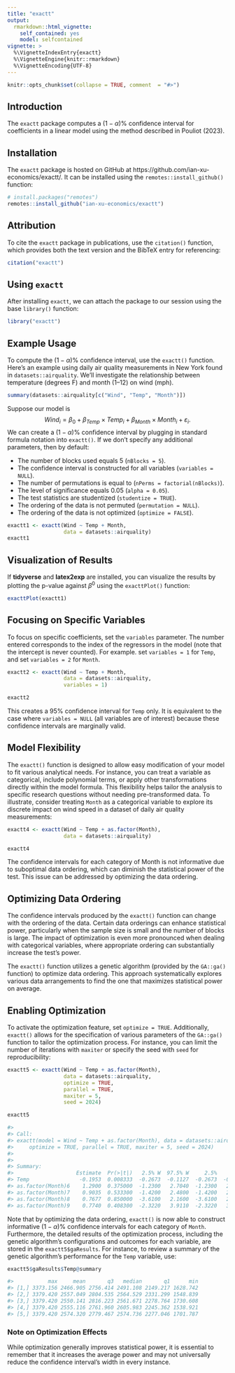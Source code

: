 ```yaml
---
title: "exactt"
output: 
  rmarkdown::html_vignette:
    self_contained: yes
    model: selfcontained
vignette: >
  %\VignetteIndexEntry{exactt}
  %\VignetteEngine{knitr::rmarkdown}
  %\VignetteEncoding{UTF-8}
---
```


```r
knitr::opts_chunk$set(collapse = TRUE, comment  = "#>")
```

## Introduction

The `exactt` package computes a $(1-\alpha)\%$ confidence interval for coefficients in a linear model using the method described in Pouliot (2023). 

## Installation

The `exactt` package is hosted on GitHub at https://github.com/ian-xu-economics/exactt/. It can be installed using the `remotes::install_github()` function:
``` r
# install.packages("remotes")
remotes::install_github("ian-xu-economics/exactt")
```

## Attribution

To cite the `exactt` package in publications, use the `citation()` function, which provides both the text version and the BibTeX entry for referencing:
``` r
citation("exactt")
```

## Using `exactt`

After installing `exactt`, we can attach the package to our session using the base `library()` function:
```r
library("exactt")
```

## Example Usage

To compute the $(1-\alpha)\%$ confidence interval, use the `exactt()` function. Here's an example using daily air quality measurements in New York found in `datasets::airquality`. We'll investigate the relationship between temperature (degrees F) and month (1--12) on wind (mph). 
```r
summary(datasets::airquality[c("Wind", "Temp", "Month")])
```

Suppose our model is $$Wind_i = \beta_0 + \beta_{Temp} \times Temp_i + \beta_{Month} \times Month_i + \varepsilon_i.$$ We can create a $(1-\alpha)\%$ confidence interval by plugging in standard formula notation into `exactt()`. If we don't specify any additional parameters, then by default:

* The number of blocks used equals 5 (`nBlocks = 5`).
* The confidence interval is constructed for all variables (`variables = NULL`).
* The number of permutations is equal to  (`nPerms = factorial(nBlocks)`).
* The level of significance equals 0.05 (`alpha = 0.05`). 
* The test statistics are studentized (`studentize = TRUE`).
* The ordering of the data is not permuted (`permutation = NULL`).
* The ordering of the data is not optimized (`optimize = FALSE`).
```r
exactt1 <- exactt(Wind ~ Temp + Month,
                  data = datasets::airquality)
exactt1
```

## Visualization of Results

If **tidyverse** and **latex2exp** are installed, you can visualize the results by plotting the p-value against $\beta^0$ using the `exacttPlot()` function: 
```r
exacttPlot(exactt1)
```

## Focusing on Specific Variables

To focus on specific coefficients, set the `variables` parameter. The number entered corresponds to the index of the regressors in the model (note that the intercept is never counted). For example. set `variables = 1` for `Temp`, and set `variables = 2` for `Month`.
```r
exactt2 <- exactt(Wind ~ Temp + Month,
                  data = datasets::airquality,
                  variables = 1)

exactt2
```
This creates a 95% confidence interval for `Temp` only. It is equivalent to the case where `variables = NULL` (all variables are of interest) because these confidence intervals are marginally valid.

## Model Flexibility
The `exactt()` function is designed to allow easy modification of your model to fit various analytical needs. For instance, you can treat a variable as categorical, include polynomial terms, or apply other transformations directly within the model formula. This flexibility helps tailor the analysis to specific research questions without needing pre-transformed data. To illustrate, consider treating `Month` as a categorical variable to explore its discrete impact on wind speed in a dataset of daily air quality measurements:
```r
exactt4 <- exactt(Wind ~ Temp + as.factor(Month),
                  data = datasets::airquality)

exactt4
```
The confidence intervals for each category of Month is not informative due to suboptimal data ordering, which can diminish the statistical power of the test. This issue can be addressed by optimizing the data ordering.

## Optimizing Data Ordering

The confidence intervals produced by the `exactt()` function can change with the ordering of the data. Certain data orderings can enhance statistical power, particularly when the sample size is small and the number of blocks is large. The impact of optimization is even more pronounced when dealing with categorical variables, where appropriate ordering can substantially increase the test's power.

The `exactt()` function utilizes a genetic algorithm (provided by the `GA::ga()` function) to optimize data ordering. This approach systematically explores various data arrangements to find the one that maximizes statistical power on average.

## Enabling Optimization

To activate the optimization feature, set `optimize = TRUE`. Additionally, `exactt()` allows for the specification of various parameters of the `GA::ga()` function to tailor the optimization process. For instance, you can limit the number of iterations with `maxiter` or specify the seed with `seed` for reproducibility:

```r
exactt5 <- exactt(Wind ~ Temp + as.factor(Month),
                  data = datasets::airquality,
                  optimize = TRUE,
                  parallel = TRUE,
                  maxiter = 5,
                  seed = 2024)

exactt5

#> 
#> Call:
#> exactt(model = Wind ~ Temp + as.factor(Month), data = datasets::airquality, 
#>     optimize = TRUE, parallel = TRUE, maxiter = 5, seed = 2024)
#> 
#> 
#> Summary:
#>                    Estimate  Pr(>|t|)   2.5% W  97.5% W     2.5%    97.5%
#> Temp                -0.1953  0.008333  -0.2673  -0.1127  -0.2673  -0.1127
#> as.factor(Month)6    1.2900  0.375000  -1.2300   2.7040  -1.2300   2.7040
#> as.factor(Month)7    0.9035  0.533300  -1.4200   2.4800  -1.4200   2.4800
#> as.factor(Month)8    0.7677  0.850000  -3.6100   2.1600  -3.6100   2.1600
#> as.factor(Month)9    0.7740  0.408300  -2.3220   3.9110  -2.3220   3.9110
```

Note that by optimizing the data ordering, `exactt()` is now able to construct informative $(1-\alpha) \%$ confidence intervals for each category of `Month`. Furthermore, the detailed results of the optimization process, including the genetic algorithm's configurations and outcomes for each variable, are stored in the `exactt5$gaResults`. For instance, to review a summary of the genetic algorithm's performance for the `Temp` variable, use:
```r
exactt5$gaResults$Temp@summary

#>           max     mean       q3   median       q1      min
#> [1,] 3373.156 2466.905 2756.414 2491.108 2149.217 1628.742
#> [2,] 3379.420 2557.049 2804.535 2564.529 2331.299 1548.839
#> [3,] 3379.420 2550.141 2816.223 2561.671 2278.764 1730.608
#> [4,] 3379.420 2555.116 2761.960 2605.983 2245.362 1538.921
#> [5,] 3379.420 2574.320 2779.467 2574.736 2277.046 1701.787
```

### Note on Optimization Effects

While optimization generally improves statistical power, it is essential to remember that it increases the average power and may not universally reduce the confidence interval's width in every instance. 

